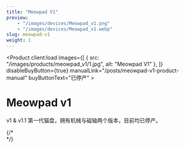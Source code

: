 ```yaml
---
title: "Meowpad V1"
preview:
    - "/images/devices/Meowpad_v1.png"
    - "/images/devices/Meowpad_v1.webp"
slug: meowpad-v1
weight: 1
---
```



<Product client:load
    images={[
        {
            src: "/images/products/meowpad_v1/1.jpg",
            alt: "Meowpad V1"
        },
    ]}
    disableBuyButton={true}
    manualLink="/posts/meowpad-v1-product-manual"
    buyButtonText="已停产"
    >
    <h1 slot="title">Meowpad v1</h1>
    <p slot="description">v1 & v1.1 第一代猫盘，拥有机械与磁轴两个版本，目前均已停产。</p>
    {/* <div class="product-icon-labels">
        <IconLabel icon="solar:add-circle-linear" label="Label1" size="large" client:load />
        <IconLabel icon="solar:add-circle-linear" label="Label2" size="large" client:load />
        <IconLabel icon="solar:add-circle-linear" label="Label3" size="large" client:load />
        <IconLabel icon="solar:add-circle-linear" label="Label4" size="large" client:load />
    </div> */}
</Product>

